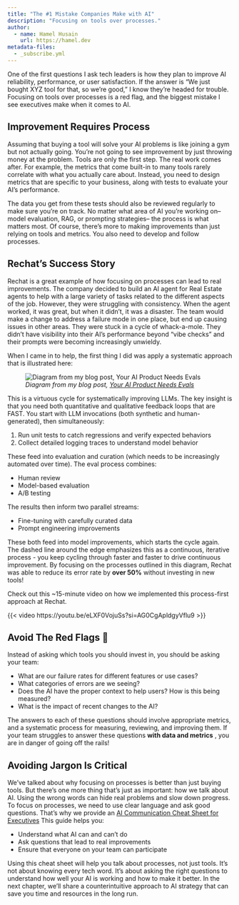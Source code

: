 ```yaml
---
title: "The #1 Mistake Companies Make with AI"
description: "Focusing on tools over processes."
author: 
  - name: Hamel Husain
    url: https://hamel.dev
metadata-files:
  - _subscribe.yml
---
```



One of the first questions I ask tech leaders is how they plan to improve AI reliability, performance, or user satisfaction. If the answer is "We just bought XYZ tool for that, so we're good," I know they're headed for trouble. Focusing on tools over processes is a red flag, and the biggest mistake I see executives make when it comes to AI.

## Improvement Requires Process

Assuming that buying a tool will solve your AI problems is like joining a gym but not actually going. You're not going to see improvement by just throwing money at the problem. Tools are only the first step. The real work comes after. For example, the metrics that come built-in to many tools rarely correlate with what you actually care about. Instead, you need to design metrics that are specific to your business, along with tests to evaluate your AI's performance. 

The data you get from these tests should also be reviewed regularly to make sure you're on track. No matter what area of AI you're working on– model evaluation, RAG, or prompting strategies– the process is what matters most. Of course, there's more to making improvements than just relying on tools and metrics. You also need to develop and follow processes.

## Rechat's Success Story

Rechat is a great example of how focusing on processes can lead to real improvements. The company decided to build an AI agent for Real Estate agents to help with a large variety of tasks related to the different aspects of the job. However, they were struggling with consistency. When the agent worked, it was great, but when it didn't, it was a disaster. The team would make a change to address a failure mode in one place, but end up causing issues in other areas. They were stuck in a cycle of whack-a-mole. They didn't have visibility into their AI's performance beyond "vibe checks" and their prompts were becoming increasingly unwieldy. 

When I came in to help, the first thing I did was apply a systematic approach that is illustrated here: 

![_Diagram from my blog post, [Your AI Product Needs Evals](https://hamel.dev/blog/posts/evals/)_](eval_flow.png)


This is a virtuous cycle for systematically improving LLMs. The key insight is that you need both quantitative and qualitative feedback loops that are FAST. You start with LLM invocations (both synthetic and human-generated), then simultaneously:

  1. Run unit tests to catch regressions and verify expected behaviors
  2. Collect detailed logging traces to understand model behavior

These feed into evaluation and curation (which needs to be increasingly automated over time). The eval process combines:

  * Human review
  * Model-based evaluation
  * A/B testing

The results then inform two parallel streams:

  * Fine-tuning with carefully curated data
  * Prompt engineering improvements

These both feed into model improvements, which starts the cycle again. The dashed line around the edge emphasizes this as a continuous, iterative process - you keep cycling through faster and faster to drive continuous improvement. By focusing on the processes outlined in this diagram, Rechat was able to reduce its error rate by **over 50%** without investing in new tools! 

Check out this ~15-minute video on how we implemented this process-first approach at Rechat.

{{< video https://youtu.be/eLXF0VojuSs?si=AG0CgApldgyVflu9 >}}

## Avoid The Red Flags 🚩

Instead of asking which tools you should invest in, you should be asking your team:

  * What are our failure rates for different features or use cases?
  * What categories of errors are we seeing?
  * Does the AI have the proper context to help users? How is this being measured?
  * What is the impact of recent changes to the AI?

The answers to each of these questions should involve appropriate metrics, and a systematic process for measuring, reviewing, and improving them. If your team struggles to answer these questions **with data and metrics** , you are in danger of going off the rails!

## Avoiding Jargon Is Critical

We've talked about why focusing on processes is better than just buying tools. But there's one more thing that's just as important: how we talk about AI. Using the wrong words can hide real problems and slow down progress. To focus on processes, we need to use clear language and ask good questions. That's why we provide an [AI Communication Cheat Sheet for Executives](./3b_glossary.qmd) This guide helps you:

  * Understand what AI can and can't do
  * Ask questions that lead to real improvements
  * Ensure that everyone on your team can participate

Using this cheat sheet will help you talk about processes, not just tools. It's not about knowing every tech word. It's about asking the right questions to understand how well your AI is working and how to make it better. In the next chapter, we'll share a counterintuitive approach to AI strategy that can save you time and resources in the long run.
